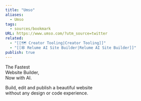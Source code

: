 ```yaml
---
title: "Umso"
aliases:
  - Umso
tags:
  - sources/bookmark
URL: https://www.umso.com/?utm_source=twitter
related:
  - "[[🗺️ Creator Tooling|Creator Tooling]]"
  - "[[🕸️ Relume AI Site Builder|Relume AI Site Builder]]"
publish: true
---
```


The Fastest  
Website Builder,  
Now with AI.

Build, edit and publish a beautiful website  
without any design or code experience.